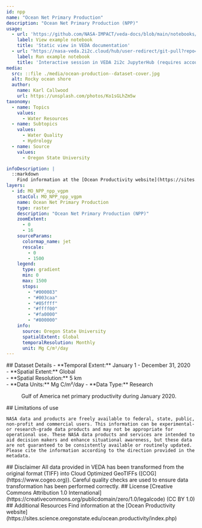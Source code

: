 ```yaml
---
id: npp
name: "Ocean Net Primary Production"
description: "Ocean Net Primary Production (NPP)"
usage:
  - url: 'https://github.com/NASA-IMPACT/veda-docs/blob/main/notebooks/datasets/ocean-npp-timeseries-analysis.ipynb'
    label: View example notebook
    title: 'Static view in VEDA documentation'
  - url: "https://nasa-veda.2i2c.cloud/hub/user-redirect/git-pull?repo=https://github.com/NASA-IMPACT/veda-docs&branch=main&urlpath=lab/tree/veda-docs/notebooks/datasets/ocean-npp-timeseries-analysis.ipynb"
    label: Run example notebook
    title: 'Interactive session in VEDA 2i2c JupyterHub (requires account)'
media:
  src: ::file ./media/ocean-production--dataset-cover.jpg
  alt: Rocky ocean shore
  author:
    name: Karl Callwood
    url: https://unsplash.com/photos/Ko1sGLhZm5w
taxonomy:
  - name: Topics
    values:
      - Water Resources
  - name: Subtopics
    values:
      - Water Quality
      - Hydrology
  - name: Source
    values:
      - Oregon State University

infoDescription: |
  ::markdown
    Find information at the [Ocean Productivity website](https://sites.science.oregonstate.edu/ocean.productivity/index.php)
layers:
  - id: MO_NPP_npp_vgpm
    stacCol: MO_NPP_npp_vgpm
    name: Ocean Net Primary Production
    type: raster
    description: "Ocean Net Primary Production (NPP)"
    zoomExtent:
      - 0
      - 16
    sourceParams:
      colormap_name: jet
      rescale:
        - 0
        - 1500
    legend:
      type: gradient
      min: 0
      max: 1500
      stops:
        - "#000083"
        - "#003caa"
        - "#05ffff"
        - "#ffff00"
        - "#fa0000"
        - "#800000"
    info:
      source: Oregon State University
      spatialExtent: Global
      temporalResolution: Monthly 
      unit: Mg C/m²/day  
---
```


<Block>
  <Prose>   
    ## Dataset Details
    - **Temporal Extent:** January 1 - December 31, 2020<br />
    - **Spatial Extent:** Global<br />
    - **Spatial Resolution:** 5 km<br />
    - **Data Units:**  Mg C/m²/day
    - **Data Type:** Research<br />
  </Prose>
  <Figure>
    <Map
      datasetId='npp'
      layerId='MO_NPP_npp_vgpm'
      dateTime='2020-01-01'
      zoom={4}
      center={[-87.4079, 24.9318]}
    />
    <Caption
      attrAuthor='NASA'
      attrUrl='https://nasa.gov/'
    >
    Gulf of America net primary productivity during January 2020.
    </Caption>
  </Figure>
</Block>


<Block>
  <Prose>
    ## Limitations of use

    NASA data and products are freely available to federal, state, public, non-profit and commercial users. This information can be experimental- or research-grade data products and may not be appropriate for operational use. These NASA data products and services are intended to aid decision makers and enhance situational awareness, but these data are not guaranteed to be consistently available or routinely updated. Please cite the information according to the direction provided in the metadata.
  </Prose>
</Block>


<Block>
  <Prose>
  ## Disclaimer
  All data provided in VEDA has been transformed from the original format (TIFF) into Cloud Optimized GeoTIFFs ([COG](https://www.cogeo.org)). Careful quality checks are used to ensure data transformation has been performed correctly.
  </Prose>
</Block>

<Block>
  <Prose>
  ## License
  [Creative Commons Attribution 1.0 International](https://creativecommons.org/publicdomain/zero/1.0/legalcode) (CC BY 1.0)
  </Prose>
</Block>


<Block>
  <Prose>
    ## Additional Resources
    Find information at the [Ocean Productivity website](https://sites.science.oregonstate.edu/ocean.productivity/index.php)
  </Prose>
</Block>
